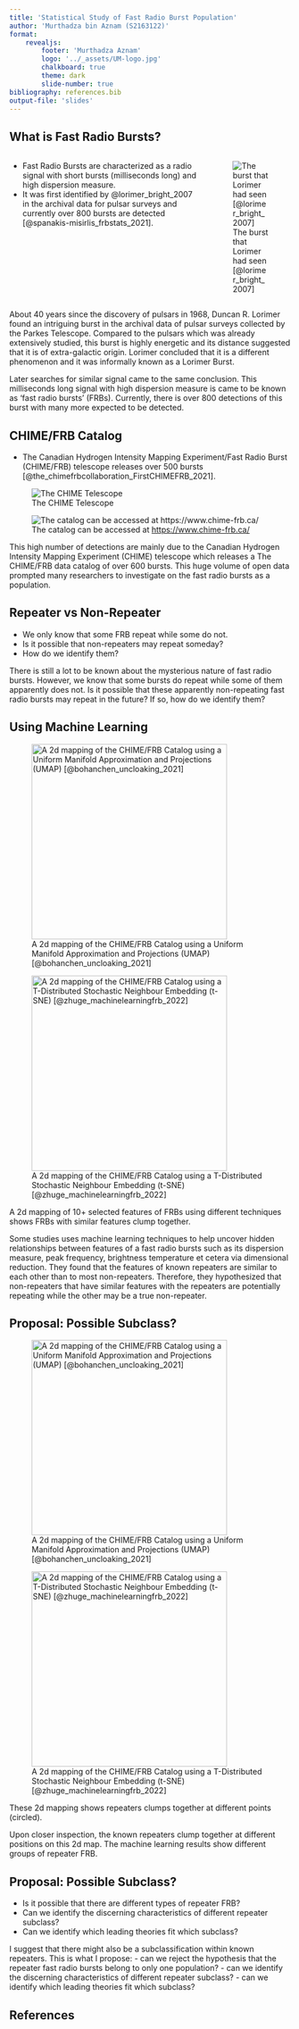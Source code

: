 ```yaml
---
title: 'Statistical Study of Fast Radio Burst Population'
author: 'Murthadza bin Aznam (S2163122)'
format: 
    revealjs:
        footer: 'Murthadza Aznam'
        logo: '../_assets/UM-logo.jpg'
        chalkboard: true
        theme: dark
        slide-number: true
bibliography: references.bib
output-file: 'slides'
---
```


## What is Fast Radio Bursts?
::::{.columns}
:::{.column}
- Fast Radio Bursts are characterized as a radio signal with short bursts (milliseconds long) and high dispersion measure. 
- It was first identified by @lorimer_bright_2007 in the archival data for pulsar surveys and currently over 800 bursts are detected [@spanakis-misirlis_frbstats_2021].
:::

:::{.column}
![The burst that Lorimer had seen [@lorimer_bright_2007]](./figures/lorimer-burst-original.png)
:::
::::

:::{.notes}
 <!-- 1 min -->
About 40 years since the discovery of pulsars in 1968, Duncan R. Lorimer found an intriguing burst in the archival data of pulsar surveys collected by the Parkes Telescope. 
Compared to the pulsars which was already extensively studied, this burst is highly energetic and its distance suggested that it is of extra-galactic origin.
Lorimer concluded that it is a different phenomenon and it was informally known as a Lorimer Burst.

Later searches for similar signal came to the same conclusion.
This milliseconds long signal with high dispersion measure is came to be known as 'fast radio bursts' (FRBs).
Currently, there is over 800 detections of this burst with many more expected to be detected.
:::

## CHIME/FRB Catalog
- The Canadian Hydrogen Intensity Mapping Experiment/Fast Radio Burst (CHIME/FRB) telescope releases over 500 bursts [@the_chimefrbcollaboration_FirstCHIMEFRB_2021].

:::{layout-ncol="2"}
![The CHIME Telescope](https://news.yale.edu/sites/default/files/styles/featured_media/public/bg6.jpg?itok=GWm-ycCb&c=07307e7d6a991172b9f808eb83b18804)

![The catalog can be accessed at [https://www.chime-frb.ca/](https://www.chime-frb.ca/)](./figures/chime-open-data.png)
:::

:::{.notes}
<!-- 30 sec -->
This high number of detections are mainly due to the Canadian Hydrogen Intensity Mapping Experiment (CHIME) telescope which releases a The CHIME/FRB data catalog of over 600 bursts.
This huge volume of open data prompted many researchers to investigate on the fast radio bursts as a population.
:::

## Repeater vs Non-Repeater
- We only know that some FRB repeat while some do not.
- Is it possible that non-repeaters may repeat someday?
- How do we identify them?

:::{.notes}
<!-- 30 sec -->
There is still a lot to be known about the mysterious nature of fast radio bursts.
However, we know that some bursts do repeat while some of them apparently does not.
Is it possible that these apparently non-repeating fast radio bursts may repeat in the future?
If so, how do we identify them?
:::

## Using Machine Learning{.smaller}
:::{#fig-2d layout-ncol="2"}
![A 2d mapping of the CHIME/FRB Catalog using a Uniform Manifold Approximation and Projections (UMAP) [@bohanchen_uncloaking_2021]](./figures/bohanchen_candidates.png){width=350px}

![A 2d mapping of the CHIME/FRB Catalog using a T-Distributed Stochastic Neighbour Embedding (t-SNE) [@zhuge_machinelearningfrb_2022]](./figures/zhuge_candidates.png){width=350px}

A 2d mapping of 10+ selected features of FRBs using different techniques shows FRBs with similar features clump together.
:::
<!-- TODO: Chen, luo and zhuge -->
<!-- TODO: Pictures -->

:::{.notes}
<!-- 30 sec -->
Some studies uses machine learning techniques to help uncover hidden relationships between features of a fast radio bursts such as its 
dispersion measure, peak frequency, brightness temperature et cetera via dimensional reduction.
They found that the features of known repeaters are similar to each other than to most non-repeaters.
Therefore, they hypothesized that non-repeaters that have similar features with the repeaters are potentially repeating while the other may be a true non-repeater.
:::

## Proposal: Possible Subclass?{.smaller}
:::{#fig-subclass layout-ncol="2"}
![A 2d mapping of the CHIME/FRB Catalog using a Uniform Manifold Approximation and Projections (UMAP) [@bohanchen_uncloaking_2021]](./figures/umap-subclass.png){width=350px}

![A 2d mapping of the CHIME/FRB Catalog using a T-Distributed Stochastic Neighbour Embedding (t-SNE) [@zhuge_machinelearningfrb_2022]](./figures/tsne-subclass.png){width=350px}

These 2d mapping shows repeaters clumps together at different points (circled).
:::

:::{.notes}
<!-- Proposal -->
<!-- 10 sec -->
Upon closer inspection, the known repeaters clump together at different positions on this 2d map.
The machine learning results show different groups of repeater FRB.
:::

## Proposal: Possible Subclass?
- Is it possible that there are different types of repeater FRB?
- Can we identify the discerning characteristics of different repeater subclass?
- Can we identify which leading theories fit which subclass?

:::{.notes}
<!-- Proposal -->
<!-- 30 sec -->
I suggest that there might also be a subclassification within known repeaters.
This is what I propose:
- can we reject the hypothesis that the repeater fast radio bursts belong to only one population?
- can we identify the discerning characteristics of different repeater subclass?
- can we identify which leading theories fit which subclass?
:::

## References {.smaller}

:::{.refs}
:::